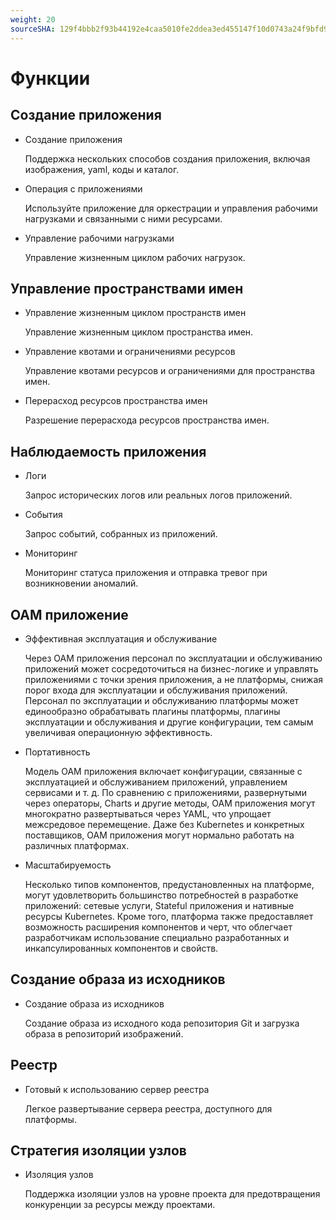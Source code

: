 ```yaml
---
weight: 20
sourceSHA: 129f4bbb2f93b44192e4caa5010fe2ddea3ed455147f10d0743a24f9bfd94750
---
```


# Функции

## Создание приложения

- Создание приложения

  Поддержка нескольких способов создания приложения, включая изображения, yaml, коды и каталог.

- Операция с приложениями

  Используйте приложение для оркестрации и управления рабочими нагрузками и связанными с ними ресурсами.

- Управление рабочими нагрузками

  Управление жизненным циклом рабочих нагрузок.

## Управление пространствами имен

- Управление жизненным циклом пространств имен

  Управление жизненным циклом пространства имен.

- Управление квотами и ограничениями ресурсов

  Управление квотами ресурсов и ограничениями для пространства имен.

- Перерасход ресурсов пространства имен

  Разрешение перерасхода ресурсов пространства имен.

## Наблюдаемость приложения

- Логи

  Запрос исторических логов или реальных логов приложений.

- События

  Запрос событий, собранных из приложений.

- Мониторинг

  Мониторинг статуса приложения и отправка тревог при возникновении аномалий.

## OAM приложение

- Эффективная эксплуатация и обслуживание

  Через OAM приложения персонал по эксплуатации и обслуживанию приложений может сосредоточиться на бизнес-логике и управлять приложениями с точки зрения приложения, а не платформы, снижая порог входа для эксплуатации и обслуживания приложений. Персонал по эксплуатации и обслуживанию платформы может единообразно обрабатывать плагины платформы, плагины эксплуатации и обслуживания и другие конфигурации, тем самым увеличивая операционную эффективность.

- Портативность

  Модель OAM приложения включает конфигурации, связанные с эксплуатацией и обслуживанием приложений, управлением сервисами и т. д. По сравнению с приложениями, развернутыми через операторы, Charts и другие методы, OAM приложения могут многократно развертываться через YAML, что упрощает межсредовое перемещение. Даже без Kubernetes и конкретных поставщиков, OAM приложения могут нормально работать на различных платформах.

- Масштабируемость

  Несколько типов компонентов, предустановленных на платформе, могут удовлетворить большинство потребностей в разработке приложений: сетевые услуги, Stateful приложения и нативные ресурсы Kubernetes. Кроме того, платформа также предоставляет возможность расширения компонентов и черт, что облегчает разработчикам использование специально разработанных и инкапсулированных компонентов и свойств.

## Создание образа из исходников

- Создание образа из исходников

  Создание образа из исходного кода репозитория Git и загрузка образа в репозиторий изображений.

## Реестр

- Готовый к использованию сервер реестра

  Легкое развертывание сервера реестра, доступного для платформы.

## Стратегия изоляции узлов

- Изоляция узлов

  Поддержка изоляции узлов на уровне проекта для предотвращения конкуренции за ресурсы между проектами.
